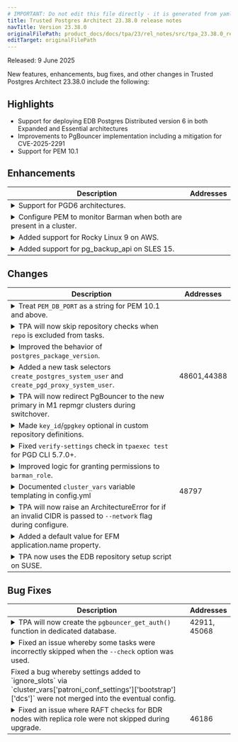 ```yaml
---
# IMPORTANT: Do not edit this file directly - it is generated from yaml source.
title: Trusted Postgres Architect 23.38.0 release notes
navTitle: Version 23.38.0
originalFilePath: product_docs/docs/tpa/23/rel_notes/src/tpa_23.38.0_rel_notes.yml
editTarget: originalFilePath
---
```


Released: 9 June 2025

New features, enhancements, bug fixes, and other changes in Trusted Postgres Architect 23.38.0 include the following:

## Highlights

- Support for deploying EDB Postgres Distributed version 6 in both Expanded and Essential architectures
- Improvements to PgBouncer implementation including a mitigation for CVE-2025-2291
- Support for PEM 10.1

## Enhancements

<table class="table w-100"><thead><tr><th>Description</th><th width="10%">Addresses</th></tr></thead><tbody>
<tr><td><details><summary>Support for PGD6 architectures.</summary><hr/><p>TPA can now configure and deploy clusters using the PGD-X and PGD-S architectures
based on PGD6 The PGD-S architecture implements PGD Essential and the PGD-X architecture
implements PGD Expanded. These architectures have sensible default configurations
and also accept various configure options to customize their behavior. PGD 6
deployments no longer include pgd-proxy; instead, PGD's built-in Connection Manager
is configured. Testing support for the new architectures is added.</p>
</details></td><td></td></tr>
<tr><td><details><summary>Configure PEM to monitor Barman when both are present in a cluster.</summary><hr/><p>When a cluster is configured with PEM enabled (using the <code>--enable-pem</code>
option) and includes a Barman node, the following actions are now performed automatically:</p>
<ul>
<li><code>enable_pg_backup_api</code> is set to <code>true</code> in <code>config.yml</code></li>
<li>The <code>pem-agent</code> role is assigned to the Barman node</li>
<li>The Barman endpoint is registered with the local PEM agent.</li>
</ul>
<p>These changes simplify setup and ensure seamless integration between
PEM and Barman.</p>
</details></td><td></td></tr>
<tr><td><details><summary>Added support for Rocky Linux 9 on AWS.</summary><hr/><p>TPA now supports configuring a cluster using Rocky Linux 9.5 on the <code>aws</code> platform. This is now the default version for Rocky Linux on AWS if a version is not specified.</p></details></td><td></td></tr>
<tr><td><details><summary>Added support for pg_backup_api on SLES 15.</summary><hr/><p>TPA will now configure pg_backup_api is on SUSE Linux Enterprise
Server 15 (SLES 15) when PEM monitoring is enabled and a Barman node is present
in the cluster.</p>
</details></td><td></td></tr>
</tbody></table>


## Changes

<table class="table w-100"><thead><tr><th>Description</th><th width="10%">Addresses</th></tr></thead><tbody>
<tr><td><details><summary>Treat <code>PEM_DB_PORT</code> as a string for PEM 10.1 and above.</summary><hr/><p>PEM 10.1 adds support for multi-host connection strings from the web application
to the backend servers. To support this change, the <code>PEM_DB_PORT</code> parameter in PEM's
<code>config_setup.py</code> file is now a string rather than an integer. While TPA does
not yet support deploying HA PEM configurations, TPA will now correctly set this
parameter as a string when the PEM version is 10.1 or greater.</p>
</details></td><td></td></tr>
<tr><td><details><summary>TPA will now skip repository checks when <code>repo</code> is excluded from tasks.</summary><hr/><p>The <code>repo</code> tag is available for exclusion, but previously would only skip
tasks under the <code>sys/repositories</code> role. Now it also skips over the initialization
tasks which check which repositories to use and the verifies the credentials to
access them are provided.</p>
</details></td><td></td></tr>
<tr><td><details><summary>Improved the behavior of <code>postgres_package_version</code>.</summary><hr/><p>Setting <code>postgres_package_version</code> will now cause TPA to install the selected version of various postgres-related components on Debian or Ubuntu systems installing EDB Postgres Advanced Server or EDB Postgres Extended Server. This avoids dependency resolution problems when newer package versions are visible in repositories.</p></details></td><td></td></tr>
<tr><td><details><summary>Added a new task selectors <code>create_postgres_system_user</code> and <code>create_pgd_proxy_system_user</code>.</summary><hr/><p>Added new task selectors that allow to skip the postgres_user and pgd_proxy_user
operating system user. This allows clusters to use remote users created by a centralized
user management such as NIS. This can be set in config.yml: <code>cluster_vars: excluded_tasks: - create_postgres_system_user - create_pgd_proxy_system_user</code></p>
</details></td><td>48601,44388</td></tr>
<tr><td><details><summary>TPA will now redirect PgBouncer to the new primary in M1 repmgr clusters during switchover.</summary><hr/><p>TPA will now ensure that PgBouncer instances are redirected to the new primary node
after using the <code>switchover</code> command in a repmgr + PgBouncer cluster that has <code>repmgr_redirect_pgbouncer</code>
set to true. The <code>tpaexec switchover</code> command will now ensure that PgBouncer instance
connect to the new primary node. A new <code>revert_redirect</code> variable can also be
set as extra-variable after a first switchover is done to revert back to the initial
primary node.</p>
</details></td><td></td></tr>
<tr><td><details><summary>Made <code>key_id</code>/<code>gpgkey</code> optional in custom repository definitions.</summary><hr/><p>The <code>key_id</code> and <code>gpgkey</code> parameters (for apt and yum custom repositories definition) are not required by the underlying modules, there are use cases where this is not easy to provide ahead of installation. With this change, TPA does not make it mandatory to provide those in custom repository definitions.</p></details></td><td></td></tr>
<tr><td><details><summary>Fixed <code>verify-settings</code> check in <code>tpaexec test</code> for PGD CLI 5.7.0+.</summary><hr/><p>The output for the PGD CLI command <code>pgd verify-settings</code> changed in PGD 5.7.0.
TPA now correctly parses the output when using version above 5.7.0 of PGD CLI.
Note, verify-settings will be deprecated along with
other commands in future PGD releases. those commands are now wrapper calling the
new commands until the deprecation occurs.</p>
</details></td><td></td></tr>
<tr><td><details><summary>Improved logic for granting permissions to <code>barman_role</code>.</summary><hr/><p>TPA now uses the <code>postgresql_privs</code>
module to apply the grant on <code>barman_role</code>, so that changes are only applied when
needed. In addition, in PGD clusters, TPA will use the <code>bdr_database</code> on second deploys so the DDL
is replicated across the cluster by PGD.</p>
</details></td><td></td></tr>
<tr><td><details><summary>Documented <code>cluster_vars</code> variable templating in config.yml</summary><hr/><p>Added documentation to explain correct templating procedure for variables defined
under <code>cluster_vars</code> with a worked example in order to avoid confusion from unexpected
behavior associated with inventory variables not being defined when improperly
templated in <code>config.yml</code>.</p>
</details></td><td>48797</td></tr>
<tr><td><details><summary>TPA will now raise an ArchitectureError for if an invalid CIDR is passed to <code>--network</code> flag during configure.</summary><hr/><p>By default, the Python standard library <code>ipaddress</code> package enforces 'strict'
interpretation of the CIDR, whereby the IP used should be the network address
of the range. Previously, any IP passed to the <code>--network</code> flag that contained
host bits would dump a stacktrace due to the raised ValueError. That exception
is now caught and an ArchitectureError is raised to display a clear message to
the user about the <code>--network</code> parameter.</p>
</details></td><td></td></tr>
<tr><td><details><summary>Added a default value for EFM application.name property.</summary><hr/><p>If the EFM <code>application.name</code> property is not set for a node, TPA will use
the Postgres <code>cluster_name</code> property as a default. EFM uses this value when performing
a switchover or when building a new standby database.</p>
</details></td><td></td></tr>
<tr><td><details><summary>TPA now uses the EDB repository setup script on SUSE.</summary><hr/><p>Previously, TPA did not use the EDB repository setup script on SUSE because it did not work on repeat deploys. Zypper would raise because the repositories that the script attempts to install already exist, and require unique names. Now that the repository setup script task is skipped if the repositories are already installed, this issue is not encountered.</p></details></td><td></td></tr>
</tbody></table>


## Bug Fixes

<table class="table w-100"><thead><tr><th>Description</th><th width="10%">Addresses</th></tr></thead><tbody>
<tr><td><details><summary>TPA will now create the <code>pgbouncer_get_auth()</code> function in dedicated database.</summary><hr/><p>The <code>pgbouncer_get_auth()</code> function was created in the <code>pg_catalog</code> schema
and execute granted to the <code>pgbouncer_auth_user</code>. This function was created in
every database, but this was not necessary for PgBouncer. A failure may be encountered
during the <code>pgd node upgrade</code> process when this function was created in the <code>pg_catalog</code>
schema as it is not included in the dump created by <code>pg_dump</code>. A later task attempts
to run a <code>GRANT</code> on this function and fails, as the function is not restored since
it was not originally dumped. Now this function is only created in a single database,
named under the <code>pgbouncer_auth_database</code> variable in <code>config.yml</code>, which defaults
to <code>pgbouncer_auth_database</code> if not included. It is only created if at least one
instance with <code>pgbouncer</code> role is included in the cluster. A warning is also issued
during deploy and upgrade if any databases define this function under the <code>pg_catalog</code>
schema, as a future TPA release may remove the function from that schema. The
<code>pgbouncer_get_auth()</code> function itself used by PgBouncer <code>auth_query</code> has been
updated to address CVE-2025-2291. This vulnerability allowed for authentication
using expired passwords, potentially granting unauthorized access because the
auth_query mechanism did not consider the <code>VALID UNTIL</code> attribute set in PostgreSQL
for user passwords.</p>
</details></td><td>42911, 45068</td></tr>
<tr><td><details><summary>Fixed an issue whereby some tasks were incorrectly skipped when the <code>--check</code> option was used.</summary><hr/><p>In PGD clusters without HARP, the <code>Read current configuration file if exists</code> task needs to run in check
mode to ensure we have the information available to correctly skip the following
HARP check task. However, by default Ansible skips tasks using the the <code>shell</code> module during check mode, meaning this task did not run, resulting in a spurious failure on subsequent tasks.
We now let Ansible know that this task has to be run.</p>
</details></td><td></td></tr>
<tr><td>Fixed a bug whereby settings added to `ignore_slots` via `cluster_vars['patroni_conf_settings']['bootstrap']['dcs']` were not merged into the eventual config.</td><td></td></tr>
<tr><td><details><summary>Fixed an issue where RAFT checks for BDR nodes with replica role were not skipped during upgrade.</summary><hr/><p>Physical replication of a <code>subscriber-only</code> node can be achieved in a <code>PGD</code> cluster by installing <code>repmgr</code> as a failover-manager and designating the <code>subscriber-only</code> node as the <code>primary</code> and listing another BDR data node as the <code>backup</code>; this backup node is given the <code>replica</code> role. This configuration would result in the PGD upgrade process failing, since TPA expects BDR data nodes to have RAFT enabled, but the physical replica BDR data node (with both <code>replica</code> and <code>bdr</code> roles) by design does not. As a fix, certain BDR-specific tasks in the upgrade process now skip any node that has a <code>replica</code> role, allowing for a successful upgrade.</p></details></td><td>46186</td></tr>
</tbody></table>


